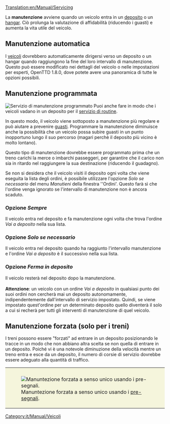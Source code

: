 [[Translation:en/Manual/Servicing]]

La '''manutenzione''' avviene quando un veicolo entra in un [[it/Manual/Depositi|deposito]] o un [[it/Hangar|hangar]]. Ciò prolunga la valutazione di affidabilità (riducendo i guasti) e aumenta la vita utile del veicolo.

== Manutenzione automatica ==
I [[it/Manual/Veicoli|veicoli]] dovrebbero automaticamente dirigersi verso un deposito o un hangar quando raggiungono la fine del loro intervallo di manutenzione. Questo può essere modificato nei dettagli del veicolo o nelle impostazioni per esperti, OpenTTD 1.8.0, dove potete avere una panoramica di tutte le opzioni possibili.

== Manutenzione programmata ==
[[File:it/Manual/Scheduled servicing.png|frame|right|Servizio di manutenzione programmato]] Puoi anche fare in modo che i veicoli vadano in un deposito per il  [[it/Manual/Ordini#manutenzione|servizio di routine]].

In questo modo, il veicolo viene sottoposto a manutenzione più regolare e può aiutare a prevenire [[it/Guasti|guasti]]. Programmare la manutenzione diminuisce anche la possibilità che un veicolo possa subire guasti in un punto inopportuno lungo il suo percorso (magari perchè il deposito più vicino è molto lontano).

Questo tipo di manutenzione dovrebbe essere programmato prima che un treno carichi la merce o imbarchi passeggeri, per garantire che il carico non sia in ritardo nel raggiungere la sua destinazione (riducendo il guadagno).

Se non si desidera che il veicolo visiti il deposito ogni volta che viene eseguita la lista degli ordini, è possibile utilizzare l'opzione ''Solo se necessario'' del menu ''Manutieni'' della finestra ''Ordini'. Questo farà sì che l'ordine venga ignorato se l'intervallo di manutenzione non è ancora scaduto.

=== Opzione ''Sempre''  ===
Il veicolo entra nel deposito e fa manutenzione ogni volta che trova l'ordine ''Vai a deposito'' nella sua lista.

=== Opzione ''Solo se necessario'' ===
Il veicolo entra nel deposito quando ha raggiunto l'intervallo manutenzione e l'ordine ''Vai a deposito'' è il successivo nella sua lista.

=== Opzione ''Ferma in deposito'' ===
Il veicolo resterà nel deposito dopo la manutenzione.
<br /><br />
'''Attenzione''': un veicolo con un ordine ''Vai a deposito'' in qualsiasi punto dei suoi ordini non cercherà mai un deposito autonomamente, indipendentemente dall'intervallo di servizio impostato. Quindi, se viene impostato quest'ordine per un determinato deposito quello diventerà il solo a cui si recherà per tutti gli interventi di manutenzione di quel veicolo.

==Manutenzione forzata (solo per i treni)==
I treni possono essere "forzati" ad entrare in un deposito posizionando le tracce in un modo che non abbiano altra scelta se non quella di entrare in un deposito. Poiché vi è una notevole diminuzione della velocità mentre un treno entra e esce da un deposito, il numero di corsie di servizio dovrebbe essere adeguato alla quantità di traffico.

{|style="border: 0px; margin: 5px auto 25px auto;"
|style="padding: 10px 10px 5px; 10px; background-color: #F5F5DC;"|[[File:en/Manual/Forced servicing.png|center|frame|Manuntezione forzata a senso unico usando i [[it/Manual/Segnali#pre-segnali|pre-segnali]].]]
|}

[[Category:it/Manual/Veicoli]]